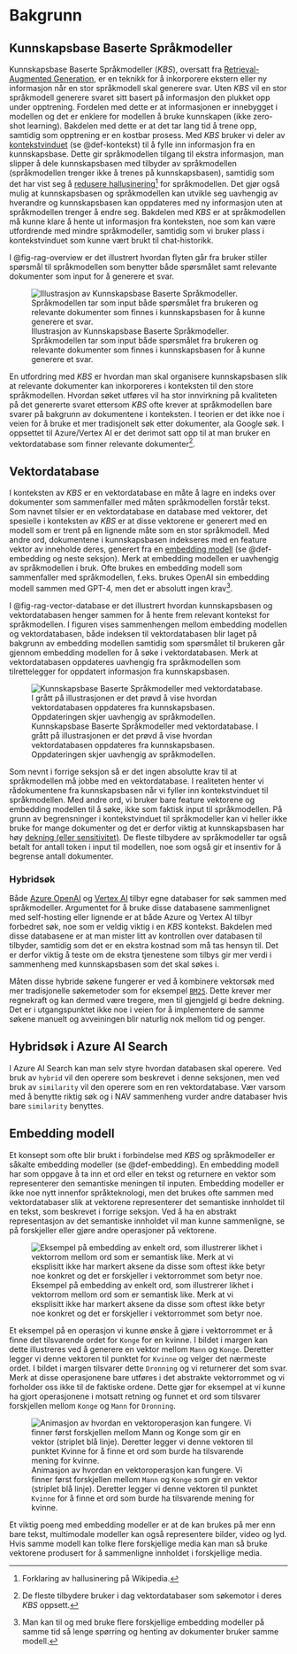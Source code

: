 # Bakgrunn {#sec-bakgrunn}

## Kunnskapsbase Baserte Språkmodeller

Kunnskapsbase Baserte Språkmodeller (_KBS_), oversatt fra [Retrieval-Augmented
Generation][wiki_rag], er en teknikk for å inkorporere ekstern eller ny
informasjon når en stor språkmodell skal generere svar. Uten _KBS_ vil en stor
språkmodell generere svaret sitt basert på informasjon den plukket opp under
opptrening. Fordelen med dette er at informasjonen er innebygget i modellen og
det er enklere for modellen å bruke kunnskapen (ikke zero-shot learning).
Bakdelen med dette er at det tar lang tid å trene opp, samtidig som opptrening
er en kostbar prosess. Med _KBS_ bruker vi deler av
[kontekstvinduet][openai_token] (se @def-kontekst) til å fylle inn informasjon
fra en kunnskapsbase. Dette gir språkmodellen tilgang til ekstra informasjon,
man slipper å dele kunnskapsbasen med tilbyder av språkmodellen (språkmodellen
trenger ikke å trenes på kunnskapsbasen), samtidig som det har vist seg å
[redusere hallusinering[^2] for språkmodellen][rag_paper]. Det gjør også mulig
at kunnskapsbasen og språkmodellen kan utvikle seg uavhengig av hverandre og
kunnskapsbasen kan oppdateres med ny informasjon uten at språkmodellen trenger å
endre seg. Bakdelen med _KBS_ er at språkmodellen må kunne klare å hente ut
informasjon fra konteksten, noe som kan være utfordrende med mindre
språkmodeller, samtidig som vi bruker plass i kontekstvinduet som kunne vært
brukt til chat-historikk.

I @fig-rag-overview er det illustrert hvordan flyten går fra bruker stiller
spørsmål til språkmodellen som benytter både spørsmålet samt relevante
dokumenter som input for å generere et svar.

![Illustrasjon av Kunnskapsbase Baserte Språkmodeller. Språkmodellen tar som
input både spørsmålet fra brukeren og relevante dokumenter som finnes i
kunnskapsbasen for å kunne generere et
svar.](assets/images/rag_overview.png){#fig-rag-overview}

En utfordring med _KBS_ er hvordan man skal organisere kunnskapsbasen slik at
relevante dokumenter kan inkorporeres i konteksten til den store språkmodellen.
Hvordan søket utføres vil ha stor innvirkning på kvaliteten på det genererte
svaret ettersom _KBS_ ofte krever at språkmodellen bare svarer på bakgrunn av
dokumentene i konteksten. I teorien er det ikke noe i veien for å bruke et mer
tradisjonelt søk etter dokumenter, ala Google søk. I oppsettet til Azure/Vertex
AI er det derimot satt opp til at man bruker en vektordatabase som finner
relevante dokumenter[^1].

## Vektordatabase {#sec-vektordatabase}

I konteksten av _KBS_ er en vektordatabase en måte å lagre en indeks over
dokumenter som sammenfaller med måten språkmodellen forstår tekst. Som navnet
tilsier er en vektordatabase en database med vektorer, det spesielle i
konteksten av _KBS_ er at disse vektorene er generert med en modell som er trent
på en lignende måte som en stor språkmodell. Med andre ord, dokumentene i
kunnskapsbasen indekseres med en feature vektor av inneholde deres, generert fra
en [embedding modell][wiki_embedding] (se @def-embedding og neste seksjon). Merk
at embedding modellen er uavhengig av språkmodellen i bruk. Ofte brukes en
embedding modell som sammenfaller med språkmodellen, f.eks. brukes OpenAI sin
embedding modell sammen med GPT-4, men det er absolutt ingen krav[^3].

I @fig-rag-vector-database er det illustrert hvordan kunnskapsbasen og
vektordatabasen henger sammen for å hente frem relevant kontekst for
språkmodellen. I figuren vises sammenhengen mellom embedding modellen og
vektordatabasen, både indeksen til vektordatabasen blir laget på bakgrunn av
embedding modellen samtidig som spørsmålet til brukeren går gjennom embedding
modellen for å søke i vektordatabasen. Merk at vektordatabasen oppdateres
uavhengig fra språkmodellen som tilrettelegger for oppdatert informasjon fra
kunnskapsbasen.

![Kunnskapsbase Baserte Språkmodeller med vektordatabase. I grått på
illustrasjonen er det prøvd å vise hvordan vektordatabasen oppdateres fra
kunnskapsbasen. Oppdateringen skjer uavhengig av
språkmodellen.](assets/images/rag_vector_database.png){#fig-rag-vector-database}

Som nevnt i forrige seksjon så er det ingen absolutte krav til at språkmodellen
må jobbe med en vektordatabase. I realiteten henter vi rådokumentene fra
kunnskapsbasen når vi fyller inn kontekstvinduet til språkmodellen. Med andre
ord, vi bruker bare feature vektorene og embedding modellen til å søke, ikke som
faktisk input til språkmodellen. På grunn av begrensninger i kontekstvinduet til
språkmodeller kan vi heller ikke bruke for mange dokumenter og det er derfor
viktig at kunnskapsbasen har høy [dekning (eller sensitivitet)][wiki_recall_nn].
De fleste tilbydere av språkmodeller tar også betalt for antall token i input
til modellen, noe som også gir et insentiv for å begrense antall dokumenter.

### Hybridsøk

Både [Azure OpenAI][azure_ai_search] og [Vertex AI][vertex_ai_search] tilbyr
egne databaser for søk sammen med språkmodeller. Argumentet for å bruke disse
databasene sammenlignet med self-hosting eller lignende er at både Azure og Vertex
AI tilbyr forbedret søk, noe som er veldig viktig i en _KBS_ kontekst. Bakdelen
med disse databasene er at man mister litt av kontrollen over databasen til
tilbyder, samtidig som det er en ekstra kostnad som må tas hensyn til. Det er
derfor viktig å teste om de ekstra tjenestene som tilbys gir mer verdi i
sammenheng med kunnskapsbasen som det skal søkes i.

Måten disse hybride søkene fungerer er ved å kombinere vektorsøk med mer
tradisjonelle søkemetoder som for eksempel [`BM25`][wiki_bm25]. Dette krever mer
regnekraft og kan dermed være tregere, men til gjengjeld gi bedre dekning. Det
er i utgangspunktet ikke noe i veien for å implementere de samme søkene manuelt
og avveiningen blir naturlig nok mellom tid og penger.

::: {.callout-caution collapse="true"}
## Hybridsøk i Azure AI Search
I Azure AI Search kan man selv styre hvordan databasen skal operere. Ved bruk av
`hybrid` vil den operere som beskrevet i denne seksjonen, men ved bruk av
`similarity` vil den operere som en ren vektordatabase. Vær varsom med å benytte
riktig søk og i NAV sammenheng vurder andre databaser hvis bare `similarity`
benyttes.
:::

## Embedding modell

Et konsept som ofte blir brukt i forbindelse med *KBS* og språkmodeller er
såkalte embedding modeller (se @def-embedding). En embedding modell har som
oppgave å ta inn et ord eller en tekst og returnere en vektor som representerer
den semantiske meningen til inputen. Embedding modeller er ikke noe nytt
innenfor språkteknologi, men det brukes ofte sammen med vektordatabaser slik at
vektorene representerer det semantiske innholdet til en tekst, som beskrevet i
forrige seksjon. Ved å ha en abstrakt representasjon av det semantiske innholdet
vil man kunne sammenligne, se på forskjeller eller gjøre andre operasjoner på
vektorene.

:::{.column-margin}
![Eksempel på embedding av enkelt ord, som illustrerer likhet i vektorrom mellom
ord som er semantisk like. Merk at vi eksplisitt ikke har markert aksene da
disse som oftest ikke betyr noe konkret og det er forskjeller i vektorrommet som
betyr noe.](./assets/images/word_embedding_illustration.png)
:::

Et eksempel på en operasjon vi kunne ønske å gjøre i vektorrommet er å finne det
tilsvarende ordet for `Konge` for en kvinne. I bildet i margen kan dette
illustreres ved å generere en vektor mellom `Mann` og `Konge`. Deretter legger
vi denne vektoren til punktet for `Kvinne` og velger det nærmeste ordet. I
bildet i margen tilsvarer dette `Dronning` og vi returnerer det som svar. Merk
at disse operasjonene bare utføres i det abstrakte vektorrommet og vi forholder
oss ikke til de faktiske ordene. Dette gjør for eksempel at vi kunne ha gjort
operasjonene i motsatt retning og funnet et ord som tilsvarer forskjellen mellom
`Konge` og `Mann` for `Dronning`.

::: {.content-visible unless-format="pdf"}
::: {.column-margin}
![Animasjon av hvordan en vektoroperasjon kan
fungere. Vi finner først forskjellen mellom `Mann` og `Konge` som gir en vektor
(striplet blå linje). Deretter legger vi denne vektoren til punktet `Kvinne` for å
finne et ord som burde ha tilsvarende mening for
kvinne.](./assets/images/word_embedding_illustration.gif)
:::
:::

Et viktig poeng med embedding modeller er at de kan brukes på mer enn bare
tekst, multimodale modeller kan også representere bilder, video og lyd. Hvis
samme modell kan tolke flere forskjellige media kan man så bruke vektorene
produsert for å sammenligne innholdet i forskjellige media.

[wiki_rag]: https://en.wikipedia.org/wiki/Prompt_engineering#Retrieval-augmented_generation
[openai_token]: https://platform.openai.com/docs/introduction/tokens
[wiki_embedding]: https://en.wikipedia.org/wiki/Sentence_embedding
[rag_paper]: https://arxiv.org/abs/2403.10446
[wiki_recall_nn]: https://nn.wikipedia.org/wiki/Presisjon_og_dekning
[azure_ai_search]: https://azure.microsoft.com/en-us/products/ai-services/ai-search
[vertex_ai_search]: https://cloud.google.com/enterprise-search?hl=nb
[wiki_bm25]: https://en.wikipedia.org/wiki/Okapi_BM25
[nais_doc]: https://doc.nais.io/
[pgvector]: https://github.com/pgvector/pgvector
[pgvector_gcp]: https://cloud.google.com/blog/products/databases/faster-similarity-search-performance-with-pgvector-indexes

[^1]: De fleste tilbydere bruker i dag vektordatabaser som søkemotor i deres
_KBS_ oppsett.
[^2]: Forklaring av hallusinering [på Wikipedia](https://en.wikipedia.org/wiki/Hallucination_%28artificial_intelligence%29).
[^3]: Man kan til og med bruke flere forskjellige embedding modeller på samme
tid så lenge spørring og henting av dokumenter bruker samme modell.
